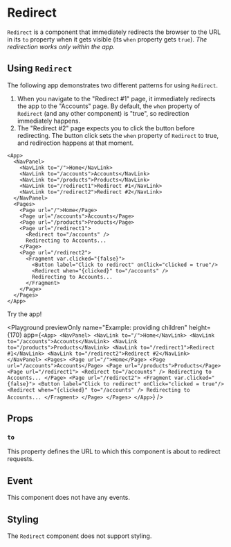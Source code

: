 # Redirect

`Redirect` is a component that immediately redirects the browser to the URL in its `to` property when it gets visible (its `when` property gets `true`). *The redirection works only within the app.*

## Using `Redirect`

The following app demonstrates two different patterns for using `Redirect`. 

1. When you navigate to the "Redirect #1" page, it immediately redirects the app to the "Accounts" page. By default, the  `when` property of `Redirect` (and any other component) is "true", so redirection immediately happens.
2. The "Redirect #2" page expects you to click the button before redirecting. The button click sets the `when` property of `Redirect` to true, and redirection happens at that moment.

```ueml copy {14, 20}
<App>
  <NavPanel>
    <NavLink to="/">Home</NavLink>
    <NavLink to="/accounts">Accounts</NavLink>
    <NavLink to="/products">Products</NavLink>
    <NavLink to="/redirect1">Redirect #1</NavLink>
    <NavLink to="/redirect2">Redirect #2</NavLink>
  </NavPanel>
  <Pages>
    <Page url="/">Home</Page>
    <Page url="/accounts">Accounts</Page>
    <Page url="/products">Products</Page>
    <Page url="/redirect1">
      <Redirect to="/accounts" />
      Redirecting to Accounts...
    </Page>
    <Page url="/redirect2">
      <Fragment var.clicked="{false}">
        <Button label="Click to redirect" onClick="clicked = true"/>
        <Redirect when="{clicked}" to="/accounts" />
        Redirecting to Accounts...
      </Fragment>
    </Page>
  </Pages>
</App>
```

Try the app!

<Playground
  previewOnly
  name="Example: providing children"
  height={170}
  app={`
    <App>
      <NavPanel>
        <NavLink to="/">Home</NavLink>
        <NavLink to="/accounts">Accounts</NavLink>
        <NavLink to="/products">Products</NavLink>
        <NavLink to="/redirect1">Redirect #1</NavLink>
        <NavLink to="/redirect2">Redirect #2</NavLink>
      </NavPanel>
      <Pages>
        <Page url="/">Home</Page>
        <Page url="/accounts">Accounts</Page>
        <Page url="/products">Products</Page>
        <Page url="/redirect1">
          <Redirect to="/accounts" />
          Redirecting to Accounts...
        </Page>
        <Page url="/redirect2">
          <Fragment var.clicked="{false}">
            <Button label="Click to redirect" onClick="clicked = true"/>
            <Redirect when="{clicked}" to="/accounts" />
            Redirecting to Accounts...
          </Fragment>
        </Page>
      </Pages>
    </App>
  `}
/>


## Props

### `to`

This property defines the URL to which this component is about to redirect requests.

## Event

This component does not have any events.

## Styling

The `Redirect` component does not support styling.

